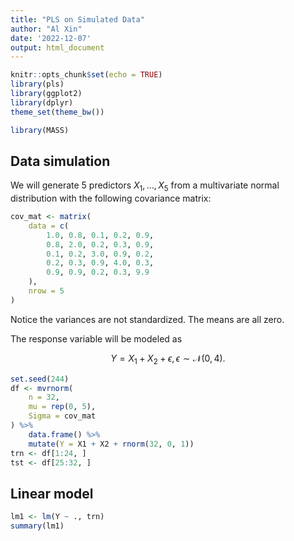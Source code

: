 ```yaml
---
title: "PLS on Simulated Data"
author: "Al Xin"
date: '2022-12-07'
output: html_document
---
```


```r
knitr::opts_chunk$set(echo = TRUE)
library(pls)
library(ggplot2)
library(dplyr)
theme_set(theme_bw())

library(MASS)
```

## Data simulation

We will generate 5 predictors $X_1, \dots, X_5$ from a multivariate normal distribution with the following covariance matrix:

```r
cov_mat <- matrix(
	data = c(
		1.0, 0.8, 0.1, 0.2, 0.9, 
		0.8, 2.0, 0.2, 0.3, 0.9, 
		0.1, 0.2, 3.0, 0.9, 0.2, 
		0.2, 0.3, 0.9, 4.0, 0.3,
		0.9, 0.9, 0.2, 0.3, 9.9
	), 
	nrow = 5
)
```

Notice the variances are not standardized. The means are all zero. 

The response variable will be modeled as

$$
Y = X_1 + X_2 + \epsilon, \epsilon \sim \mathcal{N}(0, 4).
$$
```r
set.seed(244)
df <- mvrnorm(
	n = 32, 
	mu = rep(0, 5), 
	Sigma = cov_mat
) %>%
	data.frame() %>%
	mutate(Y = X1 + X2 + rnorm(32, 0, 1))
trn <- df[1:24, ]
tst <- df[25:32, ]
```

## Linear model
```r
lm1 <- lm(Y ~ ., trn)
summary(lm1)
```


